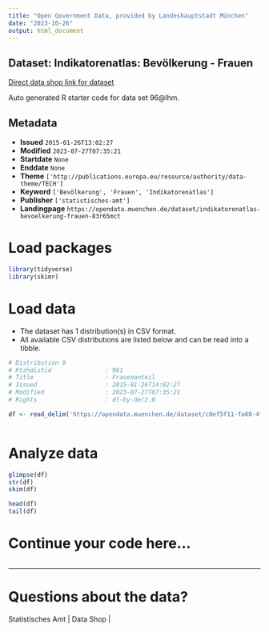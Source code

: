 ```yaml
---
title: "Open Government Data, provided by Landeshauptstadt München"
date: "2023-10-26"
output: html_document
---
```


## Dataset: Indikatorenatlas: Bevölkerung - Frauen

[Direct data shop link for dataset](https://opendata.muenchen.de/dataset/indikatorenatlas-bevoelkerung-frauen-83r65mct)

Auto generated R starter code for data set 96@lhm.

## Metadata

- **Issued** `2015-01-26T13:02:27`
- **Modified** `2023-07-27T07:35:21`
- **Startdate** `None`
- **Enddate** `None`
- **Theme** `['http://publications.europa.eu/resource/authority/data-theme/TECH']`
- **Keyword** `['Bevölkerung', 'Frauen', 'Indikatorenatlas']`
- **Publisher** `['statistisches-amt']`
- **Landingpage** `https://opendata.muenchen.de/dataset/indikatorenatlas-bevoelkerung-frauen-83r65mct`


# Load packages

```r

library(tidyverse)
library(skimr)

```

# Load data

-   The dataset has 1 distribution(s) in CSV format.
-   All available CSV distributions are listed below and can be read into a tibble.

```r

# Distribution 0
# Ktzhdistid               : 961
# Title                    : Frauenanteil
# Issued                   : 2015-01-26T14:02:27
# Modified                 : 2023-07-27T07:35:21
# Rights                   : dl-by-de/2.0

df <- read_delim('https://opendata.muenchen.de/dataset/c0ef5f11-fa60-4f5f-95cb-90ae18c8f9a6/resource/f67b2cf6-a617-4ccb-8d56-65fe14a6426b/download/indikat_bevoelkerung_frauen_240723.csv')



```

# Analyze data

```r

glimpse(df)
str(df)
skim(df)

head(df)
tail(df)

```

# Continue your code here...

```r

```

------------------------------------------------------------------------

# Questions about the data?

Statistisches Amt | Data Shop | 
